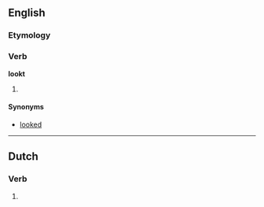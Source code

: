 ==English==

===Etymology===
{{suffix|look|t}}

===Verb===
'''lookt'''

# {{archaic}} {{past of|[[look]]}}

====Synonyms====
* [[looked]]

----

==Dutch==

===Verb===
{{infl|nl}}

# {{nl-verb-form|p=2-gij|n=sg|t=past|m=ind|luiken}}